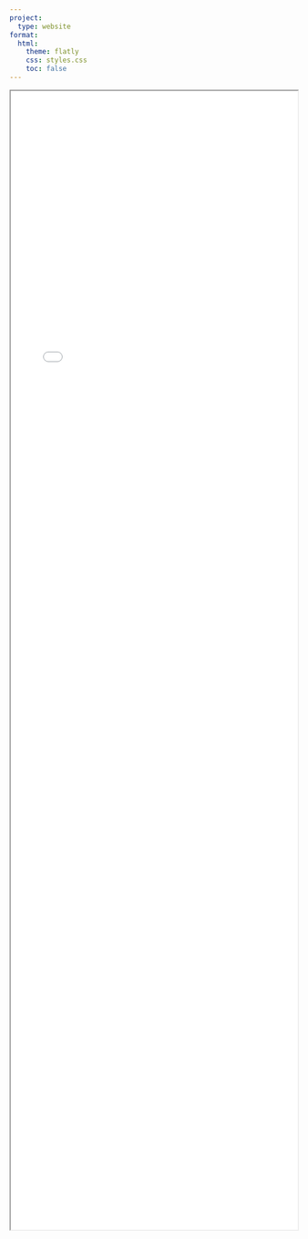 ```yaml
---
project:
  type: website
format:
  html:
    theme: flatly
    css: styles.css
    toc: false
---
```

<iframe src="resumes/Resume.pdf"  width="100%" height="2000px" ></iframe>
